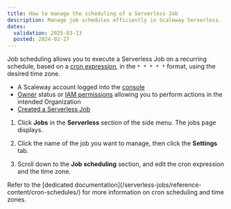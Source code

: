 ```yaml
---
title: How to manage the scheduling of a Serverless Job
description: Manage job schedules efficiently in Scaleway Serverless.
dates:
  validation: 2025-03-13
  posted: 2024-02-27
---
```



Job scheduling allows you to execute a Serverless Job on a recurring schedule, based on a [cron expression](/serverless-jobs/reference-content/cron-schedules/), in the `* * * * *` format, using the desired time zone.

<Requirements />

- A Scaleway account logged into the [console](https://console.scaleway.com)
- [Owner](/iam/concepts/#owner) status or [IAM permissions](/iam/concepts/#permission) allowing you to perform actions in the intended Organization
- [Created a Serverless Job](/serverless-jobs/how-to/create-job/)

1. Click **Jobs** in the **Serverless** section of the side menu. The jobs page displays.

2. Click the name of the job you want to manage, then click the **Settings** tab.

3. Scroll down to the **Job scheduling** section, and edit the cron expression and the time zone.

<Message type="note">
Refer to the [dedicated documentation](/serverless-jobs/reference-content/cron-schedules/) for more information on cron scheduling and time zones.
</Message>